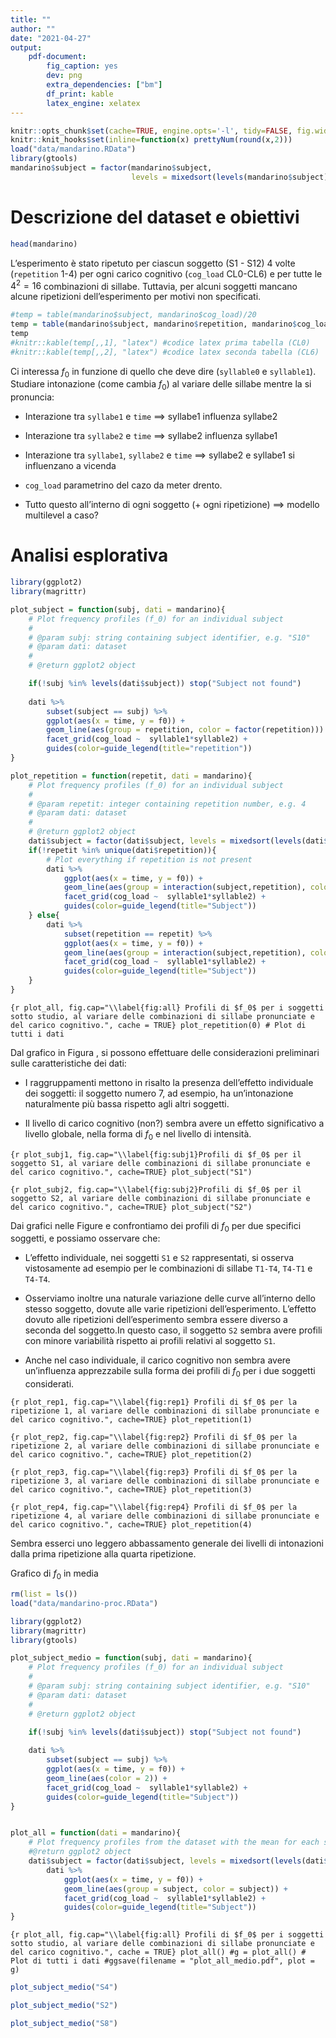 ```yaml
---
title: ""
author: ""
date: "2021-04-27"
output: 
    pdf-document:
        fig_caption: yes        
        dev: png
        extra_dependencies: ["bm"]
        df_print: kable
        latex_engine: xelatex
---
```


```r
knitr::opts_chunk$set(cache=TRUE, engine.opts='-l', tidy=FALSE, fig.width=14, fig.height=8)
knitr::knit_hooks$set(inline=function(x) prettyNum(round(x,2)))
load("data/mandarino.RData")
library(gtools)
mandarino$subject = factor(mandarino$subject,
                           levels = mixedsort(levels(mandarino$subject)))
```

# Descrizione del dataset e obiettivi #
```r
head(mandarino)
```

L’esperimento è stato ripetuto per ciascun soggetto (S1 - S12) 4 volte (`repetition` 1-4) per ogni carico cognitivo (`cog_load` CL0-CL6) e per tutte le $4^2 = 16$ combinazioni di sillabe.
Tuttavia, per alcuni soggetti mancano alcune ripetizioni dell'esperimento per motivi non specificati.


```r
#temp = table(mandarino$subject, mandarino$cog_load)/20
temp = table(mandarino$subject, mandarino$repetition, mandarino$cog_load)/20
temp
#knitr::kable(temp[,,1], "latex") #codice latex prima tabella (CL0)
#knitr::kable(temp[,,2], "latex") #codice latex seconda tabella (CL6)
```

Ci interessa $f_0$ in funzione di quello che deve dire (`syllable0` e `syllable1`).
Studiare intonazione (come cambia $f_0$) al variare delle sillabe mentre la si pronuncia:

* Interazione tra `syllabe1` e `time` $\implies$ syllabe1 influenza syllabe2

* Interazione tra `syllabe2` e `time` $\implies$ syllabe2 influenza syllabe1

* Interazione tra  `syllabe1`, `syllabe2` e `time` $\implies$ syllabe2 e syllabe1 si influenzano a vicenda

* `cog_load` parametrino del cazo da meter drento.

* Tutto questo all'interno di ogni soggetto (+ ogni ripetizione) $\implies$ modello multilevel a caso?


# Analisi esplorativa #

```r
library(ggplot2)
library(magrittr)

plot_subject = function(subj, dati = mandarino){
    # Plot frequency profiles (f_0) for an individual subject
	#
    # @param subj: string containing subject identifier, e.g. "S10"
    # @param dati: dataset
	#
    # @return ggplot2 object

    if(!subj %in% levels(dati$subject)) stop("Subject not found")
    
    dati %>%
        subset(subject == subj) %>%
        ggplot(aes(x = time, y = f0)) +
        geom_line(aes(group = repetition, color = factor(repetition))) + 
        facet_grid(cog_load ~  syllable1*syllable2) +
        guides(color=guide_legend(title="repetition"))
}

plot_repetition = function(repetit, dati = mandarino){
    # Plot frequency profiles (f_0) for an individual subject
	#
    # @param repetit: integer containing repetition number, e.g. 4
    # @param dati: dataset
	#
    # @return ggplot2 object
    dati$subject = factor(dati$subject, levels = mixedsort(levels(dati$subject)))
    if(!repetit %in% unique(dati$repetition)){
        # Plot everything if repetition is not present
        dati %>%
            ggplot(aes(x = time, y = f0)) +
            geom_line(aes(group = interaction(subject,repetition), color = subject)) + 
            facet_grid(cog_load ~  syllable1*syllable2) +
            guides(color=guide_legend(title="Subject"))
    } else{
        dati %>%
            subset(repetition == repetit) %>%
            ggplot(aes(x = time, y = f0)) +
            geom_line(aes(group = interaction(subject,repetition), color = subject)) + 
            facet_grid(cog_load ~  syllable1*syllable2) +
            guides(color=guide_legend(title="Subject"))
    }    
}
```
```{r plot_all, fig.cap="\\label{fig:all} Profili di $f_0$ per i soggetti sotto studio, al variare delle combinazioni di sillabe pronunciate e del carico cognitivo.", cache = TRUE}
plot_repetition(0) # Plot di tutti i dati
```

Dal grafico in Figura \ref{fig:all}, si possono effettuare delle considerazioni preliminari sulle caratteristiche dei dati:

* I raggruppamenti mettono in risalto la presenza dell'effetto individuale dei soggetti: il soggetto numero 7, ad esempio, ha un'intonazione naturalmente più bassa rispetto agli altri soggetti.

* Il livello di carico cognitivo (non?) sembra avere un effetto significativo a livello globale, nella forma di $f_0$ e nel livello di intensità.


```{r plot_subj1, fig.cap="\\label{fig:subj1}Profili di $f_0$ per il soggetto S1, al variare delle combinazioni di sillabe pronunciate e del carico cognitivo.", cache=TRUE}
plot_subject("S1")
```


```{r plot_subj2, fig.cap="\\label{fig:subj2}Profili di $f_0$ per il soggetto S2, al variare delle combinazioni di sillabe pronunciate e del carico cognitivo.", cache=TRUE}
plot_subject("S2")
```


Dai grafici nelle Figure \ref{fig:subj1} e \ref{fig:subj2} confrontiamo dei profili di $f_0$ per due specifici soggetti, e possiamo osservare che:

* L'effetto individuale, nei soggetti `S1` e `S2` rappresentati, si osserva vistosamente ad esempio per le combinazioni di sillabe `T1-T4`, `T4-T1` e `T4-T4`.

* Osserviamo inoltre una naturale variazione delle curve all'interno dello stesso soggetto, dovute alle varie ripetizioni dell'esperimento.
  L'effetto dovuto alle ripetizioni dell'esperimento sembra essere diverso a seconda del soggetto.In questo caso, il soggetto `S2` sembra avere profili con minore variabilità rispetto ai profili relativi al soggetto `S1`. 

* Anche nel caso individuale, il carico cognitivo non sembra avere un'influenza apprezzabile sulla forma dei profili di $f_0$ per i due soggetti considerati.


```{r plot_rep1, fig.cap="\\label{fig:rep1} Profili di $f_0$ per la ripetizione 1, al variare delle combinazioni di sillabe pronunciate e del carico cognitivo.", cache=TRUE}
plot_repetition(1)
```


```{r plot_rep2, fig.cap="\\label{fig:rep2} Profili di $f_0$ per la ripetizione 2, al variare delle combinazioni di sillabe pronunciate e del carico cognitivo.", cache=TRUE}
plot_repetition(2)
```


```{r plot_rep3, fig.cap="\\label{fig:rep3} Profili di $f_0$ per la ripetizione 3, al variare delle combinazioni di sillabe pronunciate e del carico cognitivo.", cache=TRUE}
plot_repetition(3)
```


```{r plot_rep4, fig.cap="\\label{fig:rep4} Profili di $f_0$ per la ripetizione 4, al variare delle combinazioni di sillabe pronunciate e del carico cognitivo.", cache=TRUE}
plot_repetition(4)
```


Sembra esserci uno leggero abbassamento generale dei livelli di intonazioni dalla prima ripetizione alla quarta ripetizione.

Grafico di $f_0$ in media

```r
rm(list = ls())
load("data/mandarino-proc.RData")
```

```r
library(ggplot2)
library(magrittr)
library(gtools)

plot_subject_medio = function(subj, dati = mandarino){
    # Plot frequency profiles (f_0) for an individual subject
	#
    # @param subj: string containing subject identifier, e.g. "S10"
    # @param dati: dataset
	#
    # @return ggplot2 object

    if(!subj %in% levels(dati$subject)) stop("Subject not found")
    
    dati %>%
        subset(subject == subj) %>%
        ggplot(aes(x = time, y = f0)) +
        geom_line(aes(color = 2)) + 
        facet_grid(cog_load ~  syllable1*syllable2) +
        guides(color=guide_legend(title="Subject"))
}


plot_all = function(dati = mandarino){
    # Plot frequency profiles from the dataset with the mean for each subject
    #@return ggplot2 object
    dati$subject = factor(dati$subject, levels = mixedsort(levels(dati$subject)))
        dati %>%
            ggplot(aes(x = time, y = f0)) +
            geom_line(aes(group = subject, color = subject)) + 
            facet_grid(cog_load ~  syllable1*syllable2) +
            guides(color=guide_legend(title="Subject"))
}
```
```{r plot_all, fig.cap="\\label{fig:all} Profili di $f_0$ per i soggetti sotto studio, al variare delle combinazioni di sillabe pronunciate e del carico cognitivo.", cache = TRUE}
plot_all()
#g = plot_all() # Plot di tutti i dati
#ggsave(filename = "plot_all_medio.pdf", plot = g)
```
```r
plot_subject_medio("S4")
```
```r
plot_subject_medio("S2")
```
```r
plot_subject_medio("S8")
```
